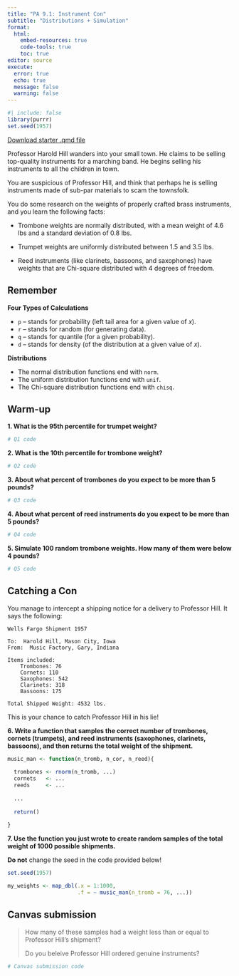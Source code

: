 ```yaml
---
title: "PA 9.1: Instrument Con"
subtitle: "Distributions + Simulation"
format: 
  html:
    embed-resources: true
    code-tools: true
    toc: true
editor: source
execute: 
  error: true
  echo: true
  message: false
  warning: false
---
```


```r
#| include: false
library(purrr)
set.seed(1957)
```

[Download starter .qmd file](PA9_1.qmd)

Professor Harold Hill wanders into your small town. He claims to be selling top-quality instruments for a marching band. He begins selling his instruments to all the children in town.

You are suspicious of Professor Hill, and think that perhaps he is selling instruments made of sub-par materials to scam the townsfolk.

You do some research on the weights of properly crafted brass instruments, and you learn the following facts:

+ Trombone weights are normally distributed, with a mean weight of 4.6 lbs and a standard deviation of 0.8 lbs.

+ Trumpet weights are uniformly distributed between 1.5 and 3.5 lbs.

+ Reed instruments (like clarinets, bassoons, and saxophones) have weights that are Chi-square distributed with 4 degrees of freedom.

::: callout-tip
# Remember

**Four Types of Calculations**

+ `p` -- stands for probability (left tail area for a given value of $x$).
+ `r` -- stands for random (for generating data).
+ `q` -- stands for quantile (for a given probability).
+ `d` -- stands for density (of the distribution at a given value of $x$).

**Distributions**

+ The normal distribution functions end with `norm`.
+ The uniform distribution functions end with `unif`.
+ The Chi-square distribution functions end with `chisq`.
:::

## Warm-up

**1. What is the 95th percentile for trumpet weight?**

```r
# Q1 code
```

**2. What is the 10th percentile for trombone weight?**

```r
# Q2 code
```

**3. About what percent of trombones do you expect to be more than 5 pounds?**

```r
# Q3 code
```

**4. About what percent of reed instruments do you expect to be more than 5 pounds?**

```r
# Q4 code
```

**5. Simulate 100 random trombone weights. How many of them were below 4 pounds?**

```r
# Q5 code
```

## Catching a Con

You manage to intercept a shipping notice for a delivery to Professor Hill. It says the following:

    Wells Fargo Shipment 1957

    To:  Harold Hill, Mason City, Iowa
    From:  Music Factory, Gary, Indiana

    Items included:
        Trombones: 76
        Cornets: 110
        Saxophones: 542
        Clarinets: 318
        Bassoons: 175
        
    Total Shipped Weight: 4532 lbs.

This is your chance to catch Professor Hill in his lie!

**6. Write a function that samples the correct number of trombones, cornets (trumpets), and reed instruments (saxophones, clarinets, bassoons), and then returns the total weight of the shipment.**

```r
music_man <- function(n_tromb, n_cor, n_reed){
  
  trombones <- rnorm(n_tromb, ...)
  cornets   <- ...
  reeds     <- ...
  
  ...
  
  return()
  
}
```

**7. Use the function you just wrote to create random samples of the total weight of 1000 possible shipments.**

::: callout-caution
**Do not** change the seed in the code provided below!
:::


```r
set.seed(1957)

my_weights <- map_dbl(.x = 1:1000, 
                      .f = ~ music_man(n_tromb = 76, ...))
```

## Canvas submission

> How many of these samples had a weight less than or equal to Professor Hill's shipment? 
>
> Do you beleive Professor Hill ordered genuine instruments?

```r
# Canvas submission code
```
